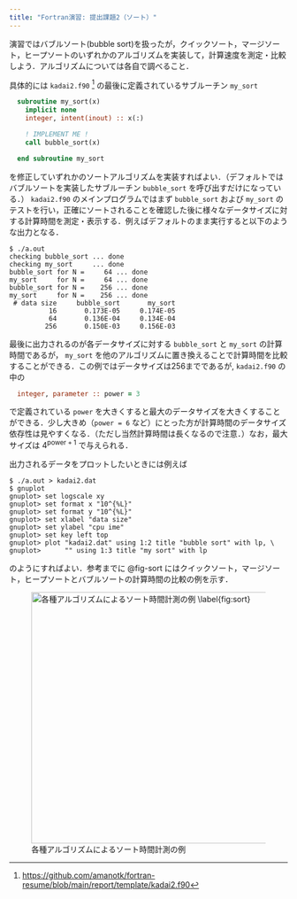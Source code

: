 ```yaml
---
title: "Fortran演習: 提出課題2（ソート）"
---
```


演習ではバブルソート(bubble sort)を扱ったが，クイックソート，マージソート，ヒープソートのいずれかのアルゴリズムを実装して，計算速度を測定・比較しよう．アルゴリズムについては各自で調べること．

具体的には `kadai2.f90` [^1] の最後に定義されているサブルーチン `my_sort`

[^1]: <https://github.com/amanotk/fortran-resume/blob/main/report/template/kadai2.f90>

```fortran
  subroutine my_sort(x)
    implicit none
    integer, intent(inout) :: x(:)

    ! IMPLEMENT ME !
    call bubble_sort(x)

  end subroutine my_sort
```

を修正していずれかのソートアルゴリズムを実装すればよい．（デフォルトではバブルソートを実装したサブルーチン `bubble_sort` を呼び出すだけになっている．） `kadai2.f90` のメインプログラムではまず `bubble_sort` および `my_sort` のテストを行い，正確にソートされることを確認した後に様々なデータサイズに対する計算時間を測定・表示する．例えばデフォルトのまま実行すると以下のような出力となる．

```
$ ./a.out 
checking bubble_sort ... done
checking my_sort     ... done
bubble_sort for N =     64 ... done
my_sort     for N =     64 ... done
bubble_sort for N =    256 ... done
my_sort     for N =    256 ... done
 # data size     bubble_sort       my_sort
          16       0.173E-05     0.174E-05
          64       0.136E-04     0.134E-04
         256       0.150E-03     0.156E-03
```

最後に出力されるのが各データサイズに対する `bubble_sort` と `my_sort` の計算時間であるが， `my_sort` を他のアルゴリズムに置き換えることで計算時間を比較することができる．この例ではデータサイズは256までであるが, `kadai2.f90` の中の

```fortran
  integer, parameter :: power = 3
```

で定義されている `power` を大きくすると最大のデータサイズを大きくすることができる．少し大きめ（`power = 6` など）にとった方が計算時間のデータサイズ依存性は見やすくなる．（ただし当然計算時間は長くなるので注意．）なお，最大サイズは $4^{\mathrm{power} + 1}$ で与えられる．

出力されるデータをプロットしたいときには例えば

```
$ ./a.out > kadai2.dat
$ gnuplot
gnuplot> set logscale xy
gnuplot> set format x "10^{%L}"
gnuplot> set format y "10^{%L}"
gnuplot> set xlabel "data size"
gnuplot> set ylabel "cpu ime"
gnuplot> set key left top
gnuplot> plot "kadai2.dat" using 1:2 title "bubble sort" with lp, \
gnuplot>      "" using 1:3 title "my sort" with lp
```

のようにすればよい．参考までに @fig-sort にはクイックソート，マージソート，ヒープソートとバブルソートの計算時間の比較の例を示す．

![各種アルゴリズムによるソート時間計測の例 $\label{fig:sort}$](fig/kadai2.png){#fig-sort width=12cm}
